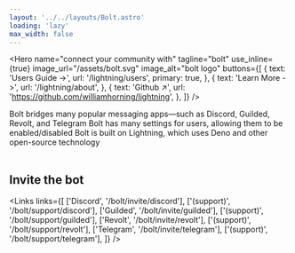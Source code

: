 ```yaml
---
layout: '../../layouts/Bolt.astro'
loading: 'lazy'
max_width: false
---
```



<Hero
	name="connect your community with"
	tagline="bolt"
	use_inline={true}
	image_url="/assets/bolt.svg"
	image_alt="bolt logo"
	buttons={[
		{
			text: 'Users Guide ->',
			url: '/lightning/users',
			primary: true,
		},
		{
			text: 'Learn More ->',
			url: '/lightning/about',
		},
		{
			text: 'Github ↗',
			url: 'https://github.com/williamhorning/lightning',
		},
	]}
/>

<div class="cardgroup">
	<Card
		image_alt="community"
		image_url="/assets/community.svg"
		name="Connecting Communities"
	>
		Bolt bridges many popular messaging apps—such as Discord, Guilded, Revolt,
		and Telegram
	</Card>
	<Card
		image_alt="puzzle piece"
		image_url="/assets/puzzle.svg"
		name="Extensible"
	>
		Bolt has many settings for users, allowing them to be enabled/disabled
	</Card>
	<Card
		image_alt="deno logo"
		image_url="/assets/deno.svg"
		name="Built on open-source technology"
	>
		Bolt is built on Lightning, which uses Deno and other open-source technology
	</Card>
</div>

<br />

## Invite the bot

<Links
	links={[
		['Discord', '/bolt/invite/discord'],
		['(support)', '/bolt/support/discord'],
		['Guilded', '/bolt/invite/guilded'],
		['(support)', '/bolt/support/guilded'],
		['Revolt', '/bolt/invite/revolt'],
		['(support)', '/bolt/support/revolt'],
		['Telegram', '/bolt/invite/telegram'],
		['(support)', '/bolt/support/telegram'],
	]}
/>
